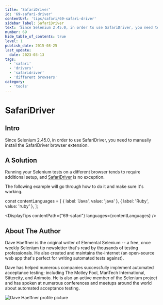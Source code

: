 ```yaml
---
title: 'SafariDriver'
id: '69-safari-driver'
contentUrl: 'tips/safari/69-safari-driver'
sidebar_label: SafariDriver
text: 'Since Selenium 2.45.0, in order to use SafariDriver, you need to manually install the SafariDriver browser extension.'
number: 69
hide_table_of_contents: true
level: 1
publish_date: 2015-08-25
last_update:
  date: 2023-03-13
tags:
  - 'safari'
  - 'drivers'
  - 'safaridriver'
  - 'different browsers'
category:
  - 'tools'
---
```


# SafariDriver

## Intro

Since Selenium 2.45.0, in order to use SafariDriver, you need to manually install the SafariDriver browser extension.

## A Solution

Running your Selenium tests on a different browser tends to require additional setup, and [SafariDriver](https://github.com/SeleniumHQ/selenium/wiki/SafariDriver) is no
exception.

The following example will go through how to do it and make sure it's working.



const contentLanguages = [
    { label: 'Java', value: 'java' },
    { label: 'Ruby', value: 'ruby' },
];

<DisplayTips contentPath={"69-safari"} languages={contentLanguages} />


## About The Author

Dave Haeffner is the original writer of Elemental Selenium -- a free, once weekly Selenium tip newsletter that's read
by thousands of testing professionals. He also created and maintains the-internet (an open-source web app that's
perfect for writing automated tests against).

Dave has helped numerous companies successfully implement automated acceptance testing; including The Motley Fool,
ManTech International, Sittercity, and Animoto. He is also an active member of the Selenium project and has spoken
at numerous conferences and meetups around the world about automated acceptance testing.

![Dave Haeffner profile picture](/img/authors/dave-haeffner.jpeg#author-img 'a title')

